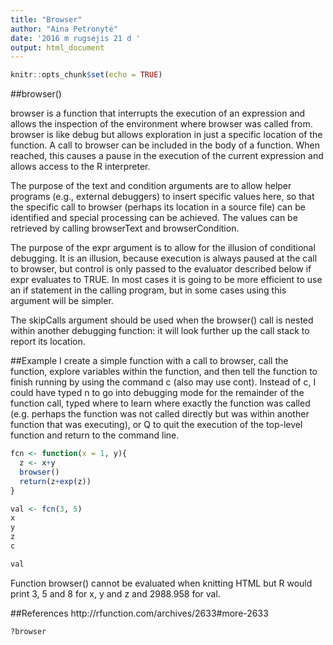 ```yaml
---
title: "Browser"
author: "Aina Petronytė"
date: '2016 m rugsėjis 21 d '
output: html_document
---
```


```r
knitr::opts_chunk$set(echo = TRUE)
```

##browser()

browser is a function that interrupts the execution of an expression and allows the inspection of the environment where browser was called from. browser is like debug but allows exploration in just a specific location of the function. A call to browser can be included in the body of a function. When reached, this causes a pause in the execution of the current expression and allows access to the R interpreter.

The purpose of the text and condition arguments are to allow helper programs (e.g., external debuggers) to insert specific values here, so that the specific call to browser (perhaps its location in a source file) can be identified and special processing can be achieved. The values can be retrieved by calling browserText and browserCondition.

The purpose of the expr argument is to allow for the illusion of conditional debugging. It is an illusion, because execution is always paused at the call to browser, but control is only passed to the evaluator described below if expr evaluates to TRUE. In most cases it is going to be more efficient to use an if statement in the calling program, but in some cases using this argument will be simpler.

The skipCalls argument should be used when the browser() call is nested within another debugging function: it will look further up the call stack to report its location.

##Example
I create a simple function with a call to browser, call the function, explore variables within the function, and then tell the function to finish running by using the command c (also may use cont). Instead of c, I could have typed n to go into debugging mode for the remainder of the function call, typed where to learn where exactly the function was called (e.g. perhaps the function was not called directly but was within another function that was executing), or Q to quit the execution of the top-level function and return to the command line. 

```r
fcn <- function(x = 1, y){
  z <- x+y
  browser()
  return(z+exp(z))
}

val <- fcn(3, 5)
x
y
z
c

val
```
Function browser() cannot be evaluated when knitting HTML but R would print 3, 5 and 8 for x, y and z and 2988.958 for val.

##References
http://rfunction.com/archives/2633#more-2633
```r
?browser
```
